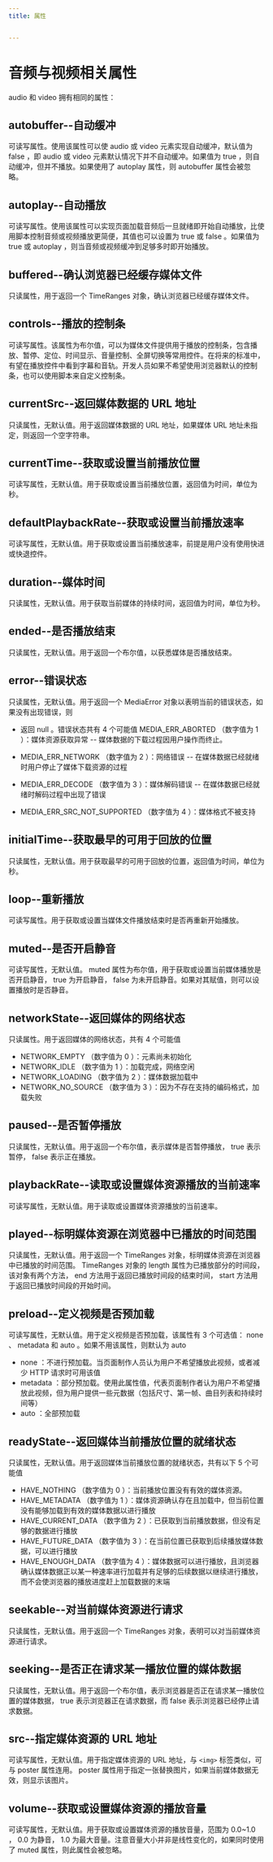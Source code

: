 ```yaml
---
title: 属性


---
```


# 音频与视频相关属性

audio 和 video 拥有相同的属性：

## autobuffer--自动缓冲

可读写属性。使用该属性可以使 audio 或 video 元素实现自动缓冲，默认值为 false ，即 audio 或 video 元素默认情况下并不自动缓冲。如果值为 true ，则自动缓冲，但并不播放。如果使用了
autoplay 属性，则 autobuffer 属性会被忽略。

## autoplay--自动播放

可读写属性。使用该属性可以实现页面加载音频后一旦就绪即开始自动播放，比使用脚本控制音频或视频播放更简便，其值也可以设置为 true 或 false 。如果值为 true 或 autoplay
，则当音频或视频缓冲到足够多时即开始播放。

## buffered--确认浏览器已经缓存媒体文件

只读属性，用于返回一个 TimeRanges 对象，确认浏览器已经缓存媒体文件。

## controls--播放的控制条

可读写属性。该属性为布尔值，可以为媒体文件提供用于播放的控制条，包含播放、暂停、定位、时间显示、音量控制、全屏切换等常用控件。在将来的标准中，有望在播放控件中看到字幕和音轨。开发人员如果不希望使用浏览器默认的控制条，也可以使用脚本来自定义控制条。

## currentSrc--返回媒体数据的 URL 地址

只读属性，无默认值。用于返回媒体数据的 URL 地址，如果媒体 URL 地址未指定，则返回一个空字符串。

## currentTime--获取或设置当前播放位置

可读写属性，无默认值。用于获取或设置当前播放位置，返回值为时间，单位为秒。

## defaultPlaybackRate--获取或设置当前播放速率

可读写属性，无默认值。用于获取或设置当前播放速率，前提是用户没有使用快进或快退控件。

## duration--媒体时间

只读属性，无默认值。用于获取当前媒体的持续时间，返回值为时间，单位为秒。

## ended--是否播放结束

只读属性，无默认值。用于返回一个布尔值，以获悉媒体是否播放结束。

## error--错误状态

只读属性，无默认值。用于返回一个 MediaError 对象以表明当前的错误状态，如果没有出现错误，则

- 返回 null 。错误状态共有 4 个可能值 MEDIA_ERR_ABORTED （数字值为 1 ）：媒体资源获取异常 -- 媒体数据的下载过程因用户操作而终止。

- MEDIA_ERR_NETWORK （数字值为 2 ）：网络错误 -- 在媒体数据已经就绪时用户停止了媒体下载资源的过程
- MEDIA_ERR_DECODE （数字值为 3 ）：媒体解码错误 -- 在媒体数据已经就绪时解码过程中出现了错误
- MEDIA_ERR_SRC_NOT_SUPPORTED （数字值为 4 ）：媒体格式不被支持

## initialTime--获取最早的可用于回放的位置

只读属性，无默认值。用于获取最早的可用于回放的位置，返回值为时间，单位为秒。

## loop--重新播放

可读写属性。用于获取或设置当媒体文件播放结束时是否再重新开始播放。

## muted--是否开启静音

可读写属性，无默认值。 muted 属性为布尔值，用于获取或设置当前媒体播放是否开启静音， true 为开启静音， false 为未开启静音。如果对其赋值，则可以设置播放时是否静音。

## networkState--返回媒体的网络状态

只读属性。用于返回媒体的网络状态，共有 4 个可能值

- NETWORK_EMPTY （数字值为 0 ）：元素尚未初始化
- NETWORK_IDLE （数字值为 1 ）：加载完成，网络空闲
- NETWORK_LOADING （数字值为 2 ）：媒体数据加载中
- NETWORK_NO_SOURCE （数字值为 3 ）：因为不存在支持的编码格式，加载失败

## paused--是否暂停播放

只读属性，无默认值。用于返回一个布尔值，表示媒体是否暂停播放， true 表示暂停， false 表示正在播放。

## playbackRate--读取或设置媒体资源播放的当前速率

可读写属性，无默认值。用于读取或设置媒体资源播放的当前速率。

## played--标明媒体资源在浏览器中已播放的时间范围

只读属性，无默认值。用于返回一个 TimeRanges 对象，标明媒体资源在浏览器中已播放的时间范围。 TimeRanges 对象的 length 属性为已播放部分的时间段，该对象有两个方法， end
方法用于返回已播放时间段的结束时间， start 方法用于返回已播放时间段的开始时间。

## preload--定义视频是否预加载

可读写属性，无默认值。用于定义视频是否预加载，该属性有 3 个可选值： none 、 metadata 和 auto 。如果不用该属性，则默认为 auto

- none ：不进行预加载。当页面制作人员认为用户不希望播放此视频，或者减少 HTTP 请求时可用该值
- metadata ：部分预加载。使用此属性值，代表页面制作者认为用户不希望播放此视频，但为用户提供一些元数据（包括尺寸、第一帧、曲目列表和持续时间等）
- auto ：全部预加载

## readyState--返回媒体当前播放位置的就绪状态

只读属性，无默认值。用于返回媒体当前播放位置的就绪状态，共有以下 5 个可能值

- HAVE_NOTHING （数字值为 0 ）：当前播放位置没有有效的媒体资源。
- HAVE_METADATA （数字值为 1 ）：媒体资源确认存在且加载中，但当前位置没有能够加载到有效的媒体数据以进行播放
- HAVE_CURRENT_DATA （数字值为 2 ）：已获取到当前播放数据，但没有足够的数据进行播放
- HAVE_FUTURE_DATA （数字值为 3 ）：在当前位置已获取到后续播放媒体数据，可以进行播放
- HAVE_ENOUGH_DATA （数字值为 4 ）：媒体数据可以进行播放，且浏览器确认媒体数据正以某一种速率进行加载并有足够的后续数据以继续进行播放，而不会使浏览器的播放进度赶上加载数据的末端

## seekable--对当前媒体资源进行请求

只读属性，无默认值。用于返回一个 TimeRanges 对象，表明可以对当前媒体资源进行请求。

## seeking--是否正在请求某一播放位置的媒体数据

只读属性，无默认值。用于返回一个布尔值，表示浏览器是否正在请求某一播放位置的媒体数据， true 表示浏览器正在请求数据，而 false 表示浏览器已经停止请求数据。

## src--指定媒体资源的 URL 地址

可读写属性，无默认值。用于指定媒体资源的 URL 地址，与 `<img>` 标签类似，可与 poster 属性连用。 poster 属性用于指定一张替换图片，如果当前媒体数据无效，则显示该图片。

## volume--获取或设置媒体资源的播放音量

可读写属性，无默认值。用于获取或设置媒体资源的播放音量，范围为 0.0~1.0 ， 0.0 为静音， 1.0 为最大音量。注意音量大小并非是线性变化的，如果同时使用了 muted 属性，则此属性会被忽略。

            